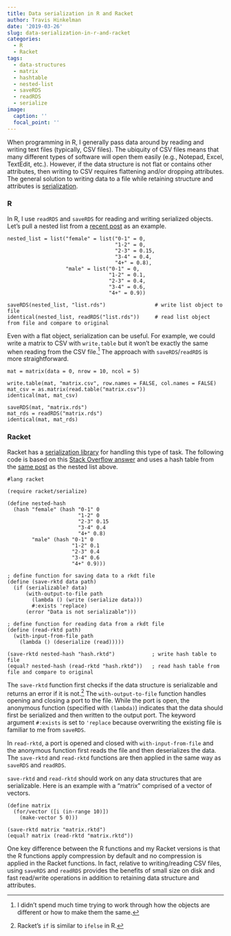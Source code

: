 ```yaml
---
title: Data serialization in R and Racket
author: Travis Hinkelman
date: '2019-03-26'
slug: data-serialization-in-r-and-racket
categories:
  - R
  - Racket
tags:
  - data-structures
  - matrix
  - hashtable
  - nested-list
  - saveRDS
  - readRDS
  - serialize
image:
  caption: ''
  focal_point: ''
---
```


When programming in R, I generally pass data around by reading and writing text files (typically, CSV files). The ubiquity of CSV files means that many different types of software will open them easily (e.g., Notepad, Excel, TextEdit, etc.). However, if the data structure is not flat or contains other attributes, then writing to CSV requires flattening and/or dropping attributes. The general solution to writing data to a file while retaining structure and attributes is [serialization](https://en.wikipedia.org/wiki/Serialization).

### R

In R, I use `readRDS` and `saveRDS` for reading and writing serialized objects. Let's pull a nested list from a [recent post](/post/named-lists-hash-tables/) as an example. 

```
nested_list = list("female" = list("0-1" = 0, 
                                   "1-2" = 0,
                                   "2-3" = 0.15,
                                   "3-4" = 0.4,
                                   "4+" = 0.8),
                   "male" = list("0-1" = 0, 
                                 "1-2" = 0.1,
                                 "2-3" = 0.4,
                                 "3-4" = 0.6,
                                 "4+" = 0.9))

saveRDS(nested_list, "list.rds")                # write list object to file
identical(nested_list, readRDS("list.rds"))     # read list object from file and compare to original
```

Even with a flat object, serialization can be useful. For example, we could write a matrix to CSV with `write.table` but it won't be exactly the same when reading from the CSV file.^[I didn't spend much time trying to work through how the objects are different or how to make them the same.] The approach with `saveRDS`/`readRDS` is more straightforward.

```
mat = matrix(data = 0, nrow = 10, ncol = 5)

write.table(mat, "matrix.csv", row.names = FALSE, col.names = FALSE)
mat_csv = as.matrix(read.table("matrix.csv"))
identical(mat, mat_csv)

saveRDS(mat, "matrix.rds")
mat_rds = readRDS("matrix.rds")
identical(mat, mat_rds)
```

### Racket

Racket has a [serialization library](https://docs.racket-lang.org/reference/serialization.html) for handling this type of task. The following code is based on this [Stack Overflow answer](https://stackoverflow.com/a/35357586/2912447) and uses a hash table from the [same post](/post/named-lists-hash-tables/) as the nested list above.

```
#lang racket

(require racket/serialize)

(define nested-hash
  (hash "female" (hash "0-1" 0
                       "1-2" 0
                       "2-3" 0.15
                       "3-4" 0.4
                       "4+" 0.8)
        "male" (hash "0-1" 0
                     "1-2" 0.1
                     "2-3" 0.4
                     "3-4" 0.6
                     "4+" 0.9)))

; define function for saving data to a rkdt file                     
(define (save-rktd data path)
  (if (serializable? data)
      (with-output-to-file path
        (lambda () (write (serialize data)))
        #:exists 'replace)                       
      (error "Data is not serializable")))
      
; define function for reading data from a rkdt file      
(define (read-rktd path)
  (with-input-from-file path
    (lambda () (deserialize (read)))))
    
(save-rktd nested-hash "hash.rktd")            ; write hash table to file
(equal? nested-hash (read-rktd "hash.rktd"))   ; read hash table from file and compare to original
```

The `save-rktd` function first checks if the data structure is serializable and returns an error if it is not.^[Racket’s `if` is similar to `ifelse` in R.] The `with-output-to-file` function handles opening and closing a port to the file. While the port is open, the anonymous function (specified with `(lambda)`) indicates that the data should first be serialized and then written to the output port. The keyword argument `#:exists` is set to `'replace` because overwriting the existing file is familiar to me from `saveRDS`.

In `read-rktd`, a port is opened and closed with `with-input-from-file` and the anonymous function first reads the file and then deserializes the data. The `save-rktd` and `read-rktd` functions are then applied in the same way as `saveRDS` and `readRDS`. 

`save-rktd` and `read-rktd` should work on any data structures that are serializable. Here is an example with a "matrix" comprised of a vector of vectors. 

```
(define matrix
  (for/vector ([i (in-range 10)])
    (make-vector 5 0)))

(save-rktd matrix "matrix.rktd")
(equal? matrix (read-rktd "matrix.rktd"))
```

One key difference between the R functions and my Racket versions is that the R functions apply compression by default and no compression is applied in the Racket functions. In fact, relative to writing/reading CSV files, using `saveRDS` and `readRDS` provides the benefits of small size on disk and fast read/write operations in addition to retaining data structure and attributes.